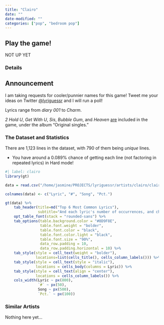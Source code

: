 ```yaml
---
title: "Clairo"
date: ""
date-modified: ""
categories: ["pop", "bedroom pop"]
---
```


::: {.callout-tip appearance="simple"}
## Play the game!
::: lead
NOT UP YET
<!-- **Go to <a href="https://badomens.streamlit.app/" target="_blank">badOmensGuessr!</a> (opens external link)** -->
:::
:::

### Details

::: {.callout-note appearance="simple"}
## Announcement
I am taking requests for cooler/punnier names for this game! Tweet me your ideas on Twitter [@lyriguessr](https://x.com/lyriguessr) and I will run a poll!
:::

Lyrics range from *diary 001* to *Charm*.

*2 Hold U*, *Get With U*, *Sis*, *Bubble Gum*, and *Heaven* <u>are</u> included in the game, under the album "Original singles."

### The Dataset and Statistics

There are 1,123 lines in the dataset, with 790 of them being *unique* lines. 

* You have around a 0.089% chance of getting each line (not factoring in repeated lyrics) in Hard mode! 

```r
#| label: clairo
library(gt)

data = read.csv("/home/jasmine/PROJECTS/lyriguessr/artists/clairo/clairo_counts.csv")

colnames(data) <- c("Lyric", "#", "Song", "Pct.")

gt(data) %>% 
    tab_header(title=md("Top 6 Most Common Lyrics"), 
               subtitle="And each lyric's number of occurrences, and chance of showing up in Hard mode") %>%
    opt_table_font(stack = "rounded-sans") %>%
    tab_options(table.background.color = "#8D9F8E",
                table.font.weight = "bolder",
                table.font.color = "black",
                table.font.color.light = "black",
                table.font.size = "90%",
                data_row.padding = 10,
                data_row.padding.horizontal = 10) %>%
    tab_style(style = cell_text(weight = "bolder"),
              locations=list(cells_title(), cells_column_labels())) %>%
    tab_style(style = cell_text(style = "italic"),
              locations = cells_body(columns = Lyric)) %>%
    tab_style(style = cell_text(align = "center"),
              locations = cells_column_labels()) %>%
    cols_width(Lyric ~ px(800),
               `#` ~ px(50),
               Song ~ px(500),
               `Pct.` ~ px(100))
```

### Similar Artists

Nothing here yet...